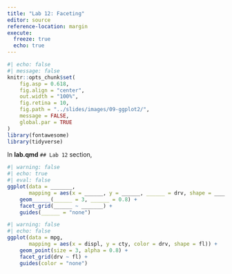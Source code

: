 ```yaml
---
title: "Lab 12: Faceting"
editor: source
reference-location: margin
execute:
  freeze: true
  echo: true
---
```


```r
#| echo: false
#| message: false
knitr::opts_chunk$set(
    fig.asp = 0.618,
    fig.align = "center",
    out.width = "100%",
    fig.retina = 10,
    fig.path = "../slides/images/09-ggplot2/",
    message = FALSE,
    global.par = TRUE
)
library(fontawesome)
library(tidyverse)
```

::: callout-note

:::



In **lab.qmd** `## Lab 12` section,

```r
#| warning: false
#| echo: true
#| eval: false
ggplot(data = _______, 
       mapping = aes(x = ______, y = ______, ______ = drv, shape = _____)) +
    geom______(______ = 3, ______ = 0.8) + 
    facet_grid(______ ~ _______) +
    guides(______ = "none")
```

```r
#| warning: false
#| echo: false
ggplot(data = mpg, 
       mapping = aes(x = displ, y = cty, color = drv, shape = fl)) +
    geom_point(size = 3, alpha = 0.8) + 
    facet_grid(drv ~ fl) +
    guides(color = "none")
```
